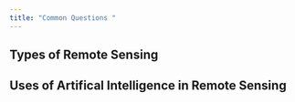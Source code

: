 ```yaml
---
title: "Common Questions "
---
```


## Types of Remote Sensing

## Uses of Artifical Intelligence in Remote Sensing
